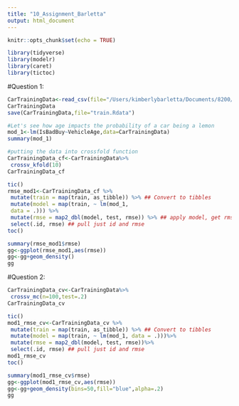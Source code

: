 ```yaml
---
title: "10_Assignment_Barletta"
output: html_document
---
```


```r
knitr::opts_chunk$set(echo = TRUE)
```

```r
library(tidyverse)
library(modelr)
library(caret)
library(tictoc)
```

#Question 1:

```r
CarTrainingData<-read_csv(file="/Users/kimberlybarletta/Documents/8200/Scripts and Data Sets/training.csv")
CarTrainingData
save(CarTrainingData,file="train.Rdata")

#Let's see how age impacts the probability of a car being a lemon
mod_1<-lm(IsBadBuy~VehicleAge,data=CarTrainingData)
summary(mod_1)
```

```r
#putting the data into crossfold function
CarTrainingData_cf<-CarTrainingData%>%
 crossv_kfold(10)
CarTrainingData_cf
```

```r
tic()
rmse_mod1<-CarTrainingData_cf %>%
 mutate(train = map(train, as_tibble)) %>% ## Convert to tibbles
 mutate(model = map(train, ~ lm(mod_1,
 data = .))) %>%
 mutate(rmse = map2_dbl(model, test, rmse)) %>% ## apply model, get rmse
 select(.id, rmse) ## pull just id and rmse
toc()
```

```r
summary(rmse_mod1$rmse)
gg<-ggplot(rmse_mod1,aes(rmse))
gg<-gg+geom_density()
gg
```

#Question 2: 

```r
CarTrainingData_cv<-CarTrainingData%>%
 crossv_mc(n=100,test=.2)
CarTrainingData_cv
```


```r
tic()
mod1_rmse_cv<-CarTrainingData_cv %>%
 mutate(train = map(train, as_tibble)) %>% ## Convert to tibbles
 mutate(model = map(train, ~ lm(mod_1, data = .)))%>%
 mutate(rmse = map2_dbl(model, test, rmse))%>%
 select(.id, rmse) ## pull just id and rmse
mod1_rmse_cv
toc()
```


```r
summary(mod1_rmse_cv$rmse)
gg<-ggplot(mod1_rmse_cv,aes(rmse))
gg<-gg+geom_density(bins=50,fill="blue",alpha=.2)
gg
```